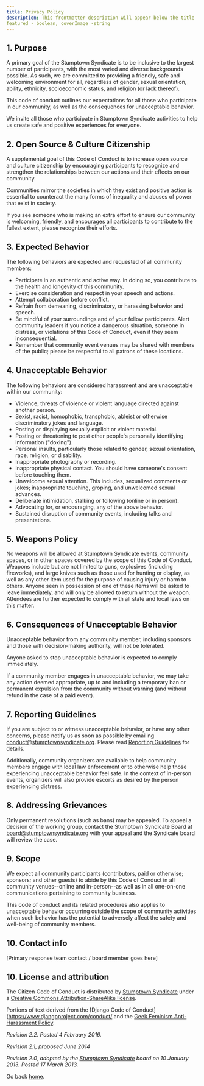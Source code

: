 ```yaml
---
title: Privacy Policy
description: This frontmatter description will appear below the title
featured - boolean, coverImage -string
---
```


## 1. Purpose

A primary goal of the Stumptown Syndicate is to be inclusive to the largest number of participants, with the most varied and diverse backgrounds possible. As such, we are committed to providing a friendly, safe and welcoming environment for all, regardless of gender, sexual orientation, ability, ethnicity, socioeconomic status, and religion (or lack thereof).

This code of conduct outlines our expectations for all those who participate in our community, as well as the consequences for unacceptable behavior.

We invite all those who participate in Stumptown Syndicate activities to help us create safe and positive experiences for everyone.

## 2. Open Source & Culture Citizenship

A supplemental goal of this Code of Conduct is to increase open source and culture citizenship by encouraging participants to recognize and strengthen the relationships between our actions and their effects on our community.

Communities mirror the societies in which they exist and positive action is essential to counteract the many forms of inequality and abuses of power that exist in society.

If you see someone who is making an extra effort to ensure our community is welcoming, friendly, and encourages all participants to contribute to the fullest extent, please recognize their efforts.

## 3. Expected Behavior

The following behaviors are expected and requested of all community members:

-   Participate in an authentic and active way. In doing so, you contribute to the health and longevity of this community.
-   Exercise consideration and respect in your speech and actions.
-   Attempt collaboration before conflict.
-   Refrain from demeaning, discriminatory, or harassing behavior and speech.
-   Be mindful of your surroundings and of your fellow participants. Alert community leaders if you notice a dangerous situation, someone in distress, or violations of this Code of Conduct, even if they seem inconsequential.
-   Remember that community event venues may be shared with members of the public; please be respectful to all patrons of these locations.

## 4. Unacceptable Behavior

The following behaviors are considered harassment and are unacceptable within our community:

-   Violence, threats of violence or violent language directed against another person.
-   Sexist, racist, homophobic, transphobic, ableist or otherwise discriminatory jokes and language.
-   Posting or displaying sexually explicit or violent material.
-   Posting or threatening to post other people's personally identifying information ("doxing").
-   Personal insults, particularly those related to gender, sexual orientation, race, religion, or disability.
-   Inappropriate photography or recording.
-   Inappropriate physical contact. You should have someone's consent before touching them.
-   Unwelcome sexual attention. This includes, sexualized comments or jokes; inappropriate touching, groping, and unwelcomed sexual advances.
-   Deliberate intimidation, stalking or following (online or in person).
-   Advocating for, or encouraging, any of the above behavior.
-   Sustained disruption of community events, including talks and presentations.

## 5. Weapons Policy

No weapons will be allowed at Stumptown Syndicate events, community spaces, or in other spaces covered by the scope of this Code of Conduct. Weapons include but are not limited to guns, explosives (including fireworks), and large knives such as those used for hunting or display, as well as any other item used for the purpose of causing injury or harm to others. Anyone seen in possession of one of these items will be asked to leave immediately, and will only be allowed to return without the weapon. Attendees are further expected to comply with all state and local laws on this matter.

## 6. Consequences of Unacceptable Behavior

Unacceptable behavior from any community member, including sponsors and those with decision-making authority, will not be tolerated.

Anyone asked to stop unacceptable behavior is expected to comply immediately.

If a community member engages in unacceptable behavior, we may take any action deemed appropriate, up to and including a temporary ban or permanent expulsion from the community without warning (and without refund in the case of a paid event).

## 7. Reporting Guidelines

If you are subject to or witness unacceptable behavior, or have any other concerns, please notify us as soon as possible by emailing conduct@stumptownsyndicate.org. Please read [Reporting Guidelines](reporting_guidelines.md) for details.

Additionally, community organizers are available to help community members engage with local law enforcement or to otherwise help those experiencing unacceptable behavior feel safe. In the context of in-person events, organizers will also provide escorts as desired by the person experiencing distress.

## 8. Addressing Grievances

Only permanent resolutions (such as bans) may be appealed. To appeal a decision of the working group, contact the Stumptown Syndicate Board at board@stumptownsyndicate.org with your appeal and the Syndicate board will review the case.

## 9. Scope

We expect all community participants (contributors, paid or otherwise; sponsors; and other guests) to abide by this Code of Conduct in all community venues--online and in-person--as well as in all one-on-one communications pertaining to community business.

This code of conduct and its related procedures also applies to unacceptable behavior occurring outside the scope of community activities when such behavior has the potential to adversely affect the safety and well-being of community members.

## 10. Contact info

[Primary response team contact / board member goes here]

## 10. License and attribution

The Citizen Code of Conduct is distributed by [Stumptown Syndicate](http://stumptownsyndicate.org) under a [Creative Commons Attribution-ShareAlike license](http://creativecommons.org/licenses/by-sa/3.0/).

Portions of text derived from the [Django Code of Conduct](https://www.djangoproject.com/conduct/ and the [Geek Feminism Anti-Harassment Policy](http://geekfeminism.wikia.com/wiki/Conference_anti-harassment/Policy).

_Revision 2.2. Posted 4 February 2016._

_Revision 2.1, proposed June 2014_

_Revision 2.0, adopted by the [Stumptown Syndicate](http://stumptownsyndicate.org) board on 10 January 2013. Posted 17 March 2013._

Go back [home](/).
